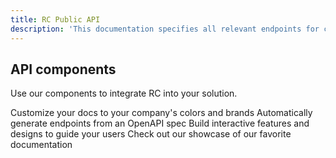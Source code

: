 ```yaml
---
title: RC Public API
description: 'This documentation specifies all relevant endpoints for communication with HEMS partners'
---
```


## API components

Use our components to integrate RC into your solution.

<CardGroup cols={2}>
  <Card
    title="CRM and user data"
    icon="globe"
    href="https://rabotcharge.mintlify.app/api-reference/crm/"
  >
    Customize your docs to your company's colors and brands
  </Card>
  <Card
    title="Prices and tariffs"
    icon="chart-mixed"
    href="https://rabotcharge.mintlify.app/api-reference/prices/"
  >
    Automatically generate endpoints from an OpenAPI spec
  </Card>
  <Card
    title="Consumption and metering"
    icon="screwdriver-wrench"
    href="https://rabotcharge.mintlify.app/api-reference/consumption/"
  >
    Build interactive features and designs to guide your users
  </Card>
  <Card
    title="Steering and scheduling"
    icon="stars"
    href="https://rabotcharge.mintlify.app/api-reference/scheduling/"
  >
    Check out our showcase of our favorite documentation
  </Card>
</CardGroup>
